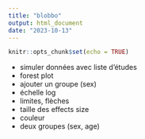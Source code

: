 ```yaml
---
title: "blobbo"
output: html_document
date: "2023-10-13"
---
```


```r
knitr::opts_chunk$set(echo = TRUE)
```

- simuler données avec liste d'études
- forest plot
- ajouter un groupe (sex)
- échelle log
- limites, flèches
- taille des effects size
- couleur
- deux groupes (sex, age)